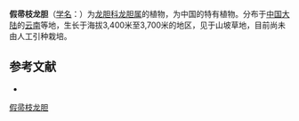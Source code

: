 {{Speciesbox
| name = 假帚枝龙胆
| status = 
| status_system = 
| image =
| genus = Gentiana
| species = subintricata
| authority = T. N. Ho
}}

'''假帚枝龙胆'''（[[学名|学名]]：{{lang|la|''Gentiana subintricata''}}）为[[龙胆科|龙胆科]][[龙胆属|龙胆属]]的植物，为中国的特有植物。分布于[[中国大陆|中国大陆]]的[[云南|云南]]等地，生长于海拔3,400米至3,700米的地区，见于山坡草地，目前尚未由人工引种栽培。

== 参考文献 ==
<div class="references-small">
* {{cite web| url =http://www.bioinfo.cn/db05/KmzwSpecies.php?action=view&id=8472| title =假帚枝龙胆| work =《中国高等植物数据库全库》| publisher =中国科学院微生物研究所| author =昆明植物研究所| accessdate =2009-02-24| deadurl =yes| archiveurl =https://web.archive.org/web/20160305063401/http://www.bioinfo.cn/db05/KmzwSpecies.php?action=view&id=8472| archivedate =2016-03-05}}
</div>
{{Taxonbar|from=Q10888564}}

[[Category:龙胆属|假帚枝龙胆]]


{{植物小作品}}